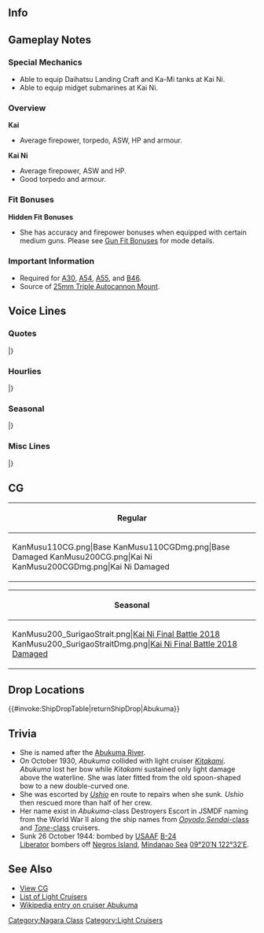 ==Info==
{{KanmusuInfo|ID=110}}
{{KanmusuInfo|ID=110a}}
{{KanmusuInfo|ID=200}}

==Gameplay Notes==
===Special Mechanics===
* Able to equip Daihatsu Landing Craft and Ka-Mi tanks at Kai Ni.
* Able to equip midget submarines at Kai Ni.

===Overview===
'''Kai'''
* Average firepower, torpedo, ASW, HP and armour.

'''Kai Ni'''
* Average firepower, ASW and HP.
* Good torpedo and armour.

===Fit Bonuses===
{{:{{BASEPAGENAME}}/Equipment Bonuses}}
{{clear}}

'''Hidden Fit Bonuses'''
* She has accuracy and firepower bonuses when equipped with certain medium guns. Please see [[Gun Fit Bonuses]] for mode details.

===Important Information===
* Required for [[Quests#A30|A30]], [[Quests#A54|A54]], [[Quests#A55|A55]], and [[Quests#B46|B46]].
* Source of [[25mm Triple Autocannon Mount]].

==Voice Lines==
===Quotes===
{{ShipquoteHeader}}
{{ShipquoteKai
|scenario = Introduction
|origin = こ、こんにちは、軽巡、阿武隈です。
|translation = H-hello, I'm the light cruiser, Abukuma.
|audio = Abukuma-Introduction.ogg
}}
{{ShipquoteKai
|scenario = Introduction
|kai2 = yes
|origin = あたしの出番？　そうこなくっちゃ、阿武隈、出撃です！
|translation = It's my turn? Alright then, Abukuma, sortieing!
|audio = AbukumaKaiNi-Introduction.mp3
}}
{{ShipquoteKai
|scenario = Library
|origin = 長良型軽巡洋艦の阿武隈です。
はい…正直いって、北上さんは苦手です。なに、あの人…でも、艦首もきれいに直して頑張りました！
潮ちゃんも…ありがとね…。
|translation = I'm the Nagara-class light cruiser, Abukuma.
Yes... To tell you the truth, I'm not really good with Kitakami-san. I mean she... But I got my bow all fixed up and worked hard!<ref>She collided with Kitakami and ended up losing her bow.</ref>
Thank you too... Ushio-chan.<ref>Ushio rescued her survivors after she was sunk.</ref>
|audio = Abukuma-Library.ogg
}}
{{ShipquoteKai
|scenario = Secretary 1
|origin = 阿武隈の名前、覚えてくれました？
|translation = Did you remember my name?
|audio = Abukuma-Secretary_1.ogg
}}
{{ShipquoteKai
|scenario = Secretary 2
|origin = あたしの名前、漢字で書けます？
|translation = Can you write my name in kanji?
|audio = Abukuma-Secretary_2.ogg
}}
{{ShipquoteKai
|scenario = Secretary 2
|kai2 = yes
|origin = 阿武隈の漢字、覚えてくれました？書いてみて …ん！違います！
|translation = Do you remember the kanji for my name? Let me see you write it... Hmm! That's wrong!
|audio = AbukumaKaiNi-Secretrary_2.mp3
}}
{{ShipquoteKai
|scenario = Secretary 3
|origin = わあぁ！あんまり触らないでくださいよぉ！　あたしの前髪崩れやすいんだから。　提督、ちょっと北上さんみたいです。
|translation = Whoa! Please don't touch me so much! It's because my bangs are delicate. You're acting a bit like Kitakami-san, Admiral.
|audio = Abukuma-Secretary_3.ogg
}}
{{ShipquoteKai
|scenario = Secretary 3
|kai2 = yes
|origin = もぉぉぅ、提督まで私の前髪さわり過ぎなんですけど。ううう、やめてぇ！
|translation = Jeeez, you're touching my bangs too much again, Admiral. Urgh, stop that!
|audio = AbukumaKaiNi-Secretrary_3.mp3
}}
{{ShipquoteKai
|scenario = Secretary Idle
|origin = もう！忘れられちゃったかと思ったじゃない！
|translation = Jeez! I feel like I've been forgotten!
|audio = Abukuma-Idle.ogg
}}
{{ShipquoteKai
|scenario = Secretary (Married)
|origin = 提督、あんまり無理はしないでくださいね？
|translation = Please don't push yourself too hard alright, Admiral?
|audio = Abukuma-Wedding_Line.ogg
}}
{{ShipquoteKai
|scenario = Wedding
|origin = 提督ー、お待ちしてました！一言お礼を言いたくて…大事に育ててくれたおかげで、あたし、少し自信もてるようになったんです。提督、ありがとう。
|translation = Thanks for waiting, Admiral~! I want to say few of words of thanks to you... I was able to gain some confidence because you looked after me so well. Thank you, Admiral.
|audio = Abukuma-Wedding.ogg
}}
{{ShipquoteKai
|scenario = Player's Score
|origin = 提督！報告書よ。成績はどう？
|translation = Admiral! Here's a report! How are the results?
|audio = Abukuma-Looking_At_Scores.ogg
}}
{{ShipquoteKai
|scenario = Joining the Fleet
|origin = えっ、やだ、私！？い、行けるけど。
|translation = Eh, why me!? I-I can go though.
|audio = Abukuma-Joining_A_Fleet.ogg
}}
{{ShipquoteKai
|scenario = Joining the Fleet
|kai2 = yes
|origin = 第一水雷戦隊、阿武隈。旗艦、先頭、出撃します！
|translation = 1st Torpedo Squadron, Abukuma. Sortieing as the flagship!
|audio = AbukumaKaiNi-Joining_A_Fleet.mp3
}}
{{ShipquoteKai
|scenario = Equipment 1
|origin = あたしに期待してるの？そうなのね！
|translation = Am I looking forward to it? I am!
|audio = Abukuma-Equipment_1.ogg
}}
{{ShipquoteKai
|scenario = Equipment 1
|kai2 = yes
|origin = まあ、あたし的には気に入っていたんですけど、主砲を換装しました、はい！
|translation = Well, personally I liked it but my main guns have been replaced, yes!<ref>Several times over her career, her main guns were removed to make way for more anti-air guns.</ref>
|audio = AbukumaKaiNi-Equipment_1.mp3
}}
{{ShipquoteKai
|scenario = Equipment 2
|origin = わかったわ！あたしの力が必要なのね
|translation = I understand! My power will be needed right？
|audio = Abukuma-Equipment_2.ogg
}}
{{ShipquoteKai
|scenario = Equipment 3
|origin = あたし的にはOKです！
|translation = Personally I'm OK!
|audio = Abukuma-Equipment_3.ogg
}}
{{ShipquoteKai
|scenario = Equipment 3
|kai2 = yes
|origin = あたし的には、とっってもOKです！
|translation = Personally I'm totally OK!
|audio = AbukumaKaiNi_Equipment_3.mp3
}}
{{ShipquoteKai
|scenario = Supply
|origin = これでばっちり戦えます。
|translation = 	I'll fight perfectly with this.
|audio = Abukuma-Supply.ogg
}}
{{ShipquoteKai
|scenario = Docking (Minor Damage)
|origin = お風呂は大好きー！ふふ～ん♪
|translation = I love baths~! Fufun~♪
|audio = Abukuma-Docking_Minor.ogg
}}
{{ShipquoteKai
|scenario = Docking (Major Damage)
|origin = ちょっと長いお風呂になりそう…いいよね？
|translation = Looks like I need to take quite a long bath... That's fine right?
|audio = Abukuma-Docking_Major.ogg
}}
{{ShipquoteKai
|scenario = Construction
|origin = 建造が終了しました。
|translation = Construction is complete.
|audio = Abukuma-Construction.ogg
}}
{{ShipquoteKai
|scenario = Returning from Sortie
|origin = 艦隊が母港に帰還しました！
|translation = 	The fleet has returned to the base!
|audio = Abukuma-Returning_From_Sortie.ogg
}}
{{ShipquoteKai
|scenario = Starting a Sortie
|origin = 待ってました！ って、そんなに心待ちにしてたわけじゃないんだから
|translation = I'm waiting for this! B-but it's not like I'm looking forward to it that much.
|audio = Abukuma-Starting_A_Sortie.ogg
}}
{{ShipquoteKai
|scenario = Starting a Sortie
|kai2 = yes
|origin = 敵に気づかれないで侵入するの、あたし的には十八番なんです。任せて任せて！
|translation = Being able to infiltrate without being noticed by enemies is my personal forte. Leave it all to me!
|audio = AbukumaKaiNi-Starting_A_Sortie.mp3
}}
{{ShipquoteKai
|scenario = Starting a Battle
|origin = 阿武隈、ご期待に応えます！
|translation = I'll meet your expectations!!
|audio = Abukuma-Battle_Start.ogg
}}
{{ShipquoteKai
|scenario = Attack
|origin = やる時はやるんだから！
|translation = When it's time to act, I will!
|audio = Abukuma-Attack.ogg
}}
{{ShipquoteKai
|scenario = Attack
|kai2 = yes
|origin = 皆さん、あたしの指示に従ってください。んぅぅ、従ってくださぁいぃ！
|translation = Please follow my orders, everyone. Ngh, please!
|audio = AbukumaKaiNi-Attack.mp3
}}
{{ShipquoteKai
|scenario = Daytime Spotting/Night Battle Attack
|origin = がら空きなんですけど！
|translation = You're defenseless！
|audio = Abukuma-Night_Attack.ogg
}}
{{ShipquoteKai
|scenario = Daytime Spotting/Night Battle Attack
|kai2 = yes
|origin = ほ～らねっ、そこにいたでしょ？
|translation = See, didn't I say they'd be over there?
|audio = AbukumaKaiNi-Night_Attack.mp3
}}
{{ShipquoteKai
|scenario = Night Battle
|origin = さぁて夜戦ね、どこかの夜戦バカには負けないんだから
|translation = Well then, it's a night battle huh, I won't lose to some night battle idiot though!
|audio = Abukuma-Night_Battle.ogg
}}
{{ShipquoteKai
|scenario = MVP
|origin = こんな私でもやれば出来る！ ねっ、提督、本当にありがとう。
|translation = Even someone like me can do it if I try! Hey, thank you so much, Admiral.
|audio = Abukuma-MVP.ogg
}}
{{ShipquoteKai
|scenario = Minor Damage 1
|origin = きゃっ！嘘でしょ！？
|translation = Kyaah! Is this really happening!?
|audio = Abukuma-Minor_Damage_1.ogg
}}
{{ShipquoteKai
|scenario = Minor Damage 2
|origin = やめてよぉ～！艦首直したばかりなのにぃ～！
|translation = Stop it! I just got my bow fixed!
|audio = Abukuma-Minor_Damage_2.ogg
}}
{{ShipquoteKai
|scenario = Major Damage
|origin = やっぱあたしじゃムリ…？　でもこのまま負けるなんてイヤ！
|translation = Looks like I just can't do it...? But, I don't want to lose like this!
|audio = Abukuma-Major_Damage.ogg
}}
{{ShipquoteKai
|scenario = Sunk
|origin = やられた・・・ねぇ、潮ちゃん、傍にいる・・・？ 後の事、頼んでいいかな・・・
|translation = They got me... Hey, Ushio, are you there...? Can I leave the rest to you...
|audio = Abukuma-Sunk.ogg
}}
|} <references/>
{{clear}}

===Hourlies===
{{ShipquoteHeader | type = hourly}}
{{ShipquoteKai
|scenario = 00:00
|origin = 深夜0時じゃない！提督のばかぁ！
|translation = Isn't it 12am! Admiral you idiot!
|audio = Abukuma-00.ogg
}}
{{ShipquoteKai
|scenario = 01:00
|origin = 1時よぉ？お肌が荒れちゃう・・・先に寝ま～す
|translation = It's 1 o'clock? My skin is getting chapped... I'll go sleep first~
|audio = Abukuma-01.ogg
}}
{{ShipquoteKai
|scenario = 02:00
|origin = 2時ぃ・・・？ん？提督ー？
|translation = 2 o'clock...? Hmmm? Admiral~?
|audio = Abukuma-02.ogg
}}
{{ShipquoteKai
|scenario = 03:00
|origin = 深夜の3時のおやつは要らないわ。
|translation = I don't need a midnight snack at 3 o'clock.
|audio = Abukuma-03.ogg
}}
{{ShipquoteKai
|scenario = 04:00
|origin = 朝の4時ぃ～！？　もう、冗談でしょー
|translation = 4 in the morning!? Jeez, you've got to be kidding me~
|audio = Abukuma-04.ogg
}}
{{ShipquoteKai
|scenario = 05:00
|origin = 提督ぅ～、５じですー。そろそろまずくない～？
|translation = Admiral~, it's 5 o'clock. Don't you think it's time to stop?
|audio = Abukuma-05.ogg
}}
{{ShipquoteKai
|scenario = 06:00
|origin = もう6時かぁ。髪作ってくるね。
|translation = It's already 6 o'clock. I'll go do my hair.
|audio = Abukuma-06.ogg
}}
{{ShipquoteKai
|scenario = 07:00
|origin = 朝7時かぁ。ねえねえ、あたしの前髪どうかなぁ？
|translation = It's 7am. Hey, hey, how are my bangs?
|audio = Abukuma-07.ogg
}}
{{ShipquoteKai
|scenario = 08:00
|origin = 8時…今日も提督と一緒にいていいかな？
|translation = 8 o'clock... Can I be with you today too, Admiral?
|audio = Abukuma-08.ogg
}}
{{ShipquoteKai
|scenario = 09:00
|origin = 9時です。今日はどうします？
|translation = It's 9 o'clock. What should we do today?
|audio = Abukuma-09.ogg
}}
{{ShipquoteKai
|scenario = 10:00
|origin = 10時です。そろそろリアルする？
|translation = It's 10 o'clock. Time for real life?
|audio = Abukuma-10.ogg
}}
{{ShipquoteKai
|scenario = 11:00
|origin = 11時です。もうちょっとがんばったらランチしよ！
|translation = It's 11 o'clock. Let's have lunch after working hard a bit longer!
|audio = Abukuma-11.ogg
}}
{{ShipquoteKai
|scenario = 12:00
|origin = 12時になったよ。ねえ、美味しいもの食べたいなぁ。
|translation = It's now 12 o'clock. Hey, I want to eat delicious food.
|audio = Abukuma-12.ogg
}}
{{ShipquoteKai
|scenario = 13:00
|origin = 午後1時です。午後の部突入～！
|translation = It's 1pm. Let's charge straight into afternoon work.
|audio = Abukuma-13.ogg
}}
{{ShipquoteKai
|scenario = 14:00
|origin = 午後2時ってらんかれむくらい(なんか眠くない)？…ふぁ？私だけ？
|translation = It's 2pm. Aren't you sleepy? Ah? Just me?
|audio = Abukuma-14.ogg
}}
{{ShipquoteKai
|scenario = 15:00
|origin = 3時よ。お昼寝する？おやつにする？
|translation = It's 3 o'clock. Want to take an afternoon nap? What about a snack?
|audio = Abukuma-15.ogg
}}
{{ShipquoteKai
|scenario = 16:00
|origin = 4時になりましたね。そろそろ疲れてきたなぁ。
|translation = It is now 4 o'clock. The fatigue is slowly settling in.
|audio = Abukuma-16.ogg
}}
{{ShipquoteKai
|scenario = 17:00
|origin = 5時です！髪なおしてきますー
|translation = It's 5 o'clock! I'll go fix my hair~
|audio = Abukuma-17.ogg
}}
{{ShipquoteKai
|scenario = 18:00
|origin = 6時です！おなかすきました！
|translation = It's 6 o'clock! I'm hungry!
|audio = Abukuma-18.ogg
}}
{{ShipquoteKai
|scenario = 19:00
|origin = 7時です！勉強、仕事！そして艦これ！
|translation = It's 7 o'clock! Study, work! And then Kancolle!
|audio = Abukuma-19.ogg
}}
{{ShipquoteKai
|scenario = 20:00
|origin = 夜の8時をお知らせします！提督ぅー、調子はどーおー？
|translation = This is the 8pm announcement! How are you, Admiral?
|audio = Abukuma-20.ogg
}}
{{ShipquoteKai
|scenario = 21:00
|origin = 夜の9時になりました、そろそろ夜戦のお時間です。
|translation = It is now 9pm, it's almost time for night battles.
|audio = Abukuma-21.ogg
}}
{{ShipquoteKai
|scenario = 22:00
|origin = 10時です！ちょっと一息入れましょうよ。.
|translation = It's 10 o'clock! Let's take a short break.
|audio = Abukuma-22.ogg
}}
{{ShipquoteKai
|scenario = 23:00
|origin = 11時になりました。いよいよ正念場ね！
|translation = It is now 11 o'clock. Time to do or die!
|audio = Abukuma-23.ogg
}}
|} <references/>
{{clear}}

===Seasonal===
{{SeasonalHeaderOld}}
{{SeasonalQuote
|scenario = [[Seasonal/Second_Anniversary|2nd Anniversary]]
|origin =二周年です！二周年！あたし的に超オッケーです！提督！おめでとうございます！
|translation =	It’s the 2nd anniversary! It’s here! I’m totally ready for this! Admiral! Congratulations!
|audio = 110_Abukuma_2ndAnniv.mp3
|notes = 
}}
{{SeasonalQuote
|scenario = [[Seasonal/Rainy_Season_2015|Rainy Season 2015]]
|origin = 雨の日が多い、梅雨の季節かあ…心なしか、白露型がはしゃいでる。…駆逐艦、うざい。…やだ、誰かさんの口癖が移っちゃった！
|translation = We’re getting lots of rainy days, so it’s the rainy season now… Somehow, the Shiratsuyu-class are having fun… Destroyers are annoying… Oh no, I’m starting to speak like a certain someone!
|audio = Abukuma_Rainy_Secretary_1.ogg
|notes = She means [[Kitakami]].
}}
{{SeasonalQuote
|scenario = [[Seasonal/Early_Summer_Season_Update|Early Summer 2015]]
|origin = 日の入りがずいぶんと長くなりましたねぇ。もうすぐ夏ですねぇ。……ふぅ。そうなるとどこかの三水戦のがうるさくなるなぁ……
|translation =	The days have gotten quite long. It’s almost summer then. … *Sigh* Someone in DesRon3 will get a lot nosier now…
|audio = Abukuma_Early_Summer_HQ.ogg
|notes = Referring to [[Sendai]].
}}
{{SeasonalQuote
|scenario = [[Seasonal/Mid_Summer_Season_Update|Midsummer 2015]]
|origin = この焼けつくような太陽…夏ですね～。お肌が荒れて、ちょっと困ります。…あのー、提督、聞いてます？
|translation =	This blistering sun… must mean it’s summer. This’ll ruin my skin. …Umm, are you listening, Admiral?
|audio = Abukuma_Mid_Summer.ogg
|notes =
}}
{{SeasonalQuote
|scenario = [[Seasonal/Early_Autumn_2015_Seasonal_Update|Early Autumn 2015]]
|origin = 秋、この季節は、あの夜の戦いを思い出します。綺麗な火。怖い火。一緒のモノなのに。うふふ、不思議ですね、提督。
|translation =	Autumn; this season makes me remember the night of that battle. Beautiful flames. Scary flames. Even though they are one and the same. Ufufu, isn’t it strange, Admiral?<ref>She was torpedoed at the [https://en.wikipedia.org/wiki/Battle_of_Leyte_Gulf#Battle_of_Surigao_Strait_.2825_October.29 Battle of Surigao Strait].</ref>
|audio = Abukuma_Early_Autumn2015.ogg
|notes =
}}
{{SeasonalQuote
|scenario = [[Seasonal/Christmas_2015|Christmas 2015]]
|origin = メリークリスマスです！今晩はパーティーするって足柄さんたちから招待状が…提督、どうしましょう？あ、あたしてきには…
|translation =	Merry Christmas! I got an invitation to a party with Ashigara and the others tonight… What should I do, Admiral? W-well if it were up to me…
|audio = Abukuma_Christmas_2015_Sec1.ogg
|notes =
}}
{{SeasonalQuote
|scenario = [[Seasonal/End_of_Year_2015|End of Year 2015]]
|origin = あぁー、忙しい！ほら、提督も手伝ってください！鎮守府のすす払い！あぁ、右舷にすす発見です！
|translation =	Aaah, I’m so busy! Hey, give me a hand, Admiral! With the Naval Base cleaning! Ah, dust spotted to starboard!
|audio = Abukuma_Year_End_2015_Sec1.ogg
|notes = 
}}
{{SeasonalQuote
|scenario = [[Seasonal/New_Year_2016|New Year 2016]]
|origin = 新年、あけましておめでとうございます！今年も阿武隈と一水戦の皆をどぞよろしくお願いたします！
|translation =	Happy New Year! Please take good care of us in DesRon1 this year too!
|audio = Abukuma_New_Years_Day_2016.ogg
|notes = 
}}
{{SeasonalQuote
|scenario = [[Seasonal/Setsubun_2016|Setsubun 2016]]
|origin = 節分って、歳の数だけお豆を頂くって聞きましたけど…ふぇ、深く考えるのはやめましょう！ えぇ！ あたし的にはオーケーです！
|translation =	I heard that you need to eat as many beans as your age during Setsubun but… Eh, I shouldn’t dwell on it! Eh! Personally I’m OK!
|audio = Abukuma_Setsubun_2016_Sec1.ogg
|notes = 
}}
{{SeasonalQuote
|scenario = [[Seasonal/Valentine%27s_Day_2016|Valentine’s Day 2016]]
|origin = 提督、今年は手作りで作ってみました。どうでしょうか？私てきにはオーケーなんですけど。
|translation =	I tried making these by hand this year, Admiral. What do you think? Personally, I think they’re ok though.
|audio = Abukuma_Valentine_Sec1.ogg
|notes = 
}}
{{SeasonalQuote
|scenario = [[Seasonal/White_Day_2016|White Day 2016]]
|origin = 提督、があたしに？提督の手作り？えへへへ、不格好なところがかわいいですね～。あたし的には、大事に頂きます！
|translation =	Is this for me, Admiral? You made them yourself? Ehehehe, the misshapen look is cute. I’ll happily dig in!
|audio = Abukuma_White_Day_2016.ogg
|notes = 
}}
{{SeasonalQuote
|scenario = [[Seasonal/Coming_of_Spring_2016|Spring 2016]]
|origin = 鎮守府の桜も今年も綺麗に咲きましたね。提督も一緒にお花見しましょうぅ。楽しみぃ。
|translation =	The cherry blossoms in the Naval Base are blooming beautifully again this year. Come cherry blossom viewing with me, Admiral. I can’t wait.
|audio = Abukuma_Spring_2016_Sec1.mp3
|notes = 
}}
{{SeasonalQuote
|scenario = [[Seasonal/Third_Anniversary|3rd Anniversary]]
|origin = 三周年、三周年ですよ。三周年！私的に、とってもオーケーです！提督、おめでとうございます！
|translation =	It’s the 3rd Anniversary now. The 3rd Anniversary! Personally, I’m totally OK! Congratulations, Admiral!
|audio = Abukuma_3rd_Anniversary_Sec1.mp3
|notes = 
}}
{{SeasonalQuote
|scenario = [[Seasonal/Setsubun_2018|Setsubun 2018]]
|origin = いてぇ！嫌だなに？えぇ、あ、あたし？嫌だもう！お豆を投げるの！やめて…やめてくださいぃ！いてぇ！
|translation =	Ouch! What was that? Eh, m-me? No, stop that! Don’t throw beans at me! Stop… stop please! Ouch!
|audio = Abukuma_Setsubun_2018_Sec2.mp3
|notes = Secretary 2
}}
{{SeasonalQuote
|scenario = [[Seasonal/Fifth_Anniversary|5th Anniversary]]
|origin = ついに五周年、五周年です！あたし的にはスーパオーケーです！提督、みんなさん、おめでとうございます！
|translation =	It’s finally the 5th Anniversary! Personally I’m super OK! Admiral, everyone; congratulations!
|audio = Abukuma_5th_Anniversary_Sec1.mp3
|notes = 
}}
{{SeasonalQuote
|scenario = [[Seasonal/Rainy_Season_2018|Rainy Season 2018]]
|origin = 提督、あ、あの、良かったらこの傘を…あ、あたし的にはOKです！
|translation =	Admiral, uh-umm, you can have this umbrella if you like… Pe-personally I’m OK with that!
|audio = Abukuma_Rainy_Season_2018_Sec2.mp3
|notes = Secretary 2
}}
{{SeasonalQuote
|scenario = [[Seasonal/Sixth_Anniversary|6th Anniversary]]
|origin = 	六周年です。六周年！あたし的には ハッピー オーケーです。提督、感謝です。ありがとうございます。
|translation =	It's the 6th Anniversary now! Personally I'm perfectly happy. Admiral, I'm grateful. Thank you very much.
|audio = Abukuma_6th_Anniversary_Sec2.mp3
|notes = Secretary 2
}}
{{SeasonalQuote
|scenario = [[Seasonal/Seventh_Anniversary|7th Anniversary]]
|origin = 提督、あたし的には今日とっても大切な日です！提督、おめでとう！えへへぇ！
|translation =	Admiral, personally, today is a very important day! Admiral, congratulations! Ehehe!
|audio = Abukuma_7th_Anniversary_Secretary_2.mp3
|notes = Secretary 2
}}
{{SeasonalQuote
|scenario = [[Seasonal/Eighth_Anniversary|8th Anniversary]]
|origin = ついに八周年です。私的には超ＯＫです。提督、みんなさん、おめでとうございます。
|translation =	It's the 8th Anniversary. Personally I'm really happy about this. Admiral, everyone, congratulations.
|audio = Abukuma_8th Anniversary_Secretary_1.mp3
|notes = 
}}
|}<references/>

{{clear}}

===Misc Lines===
{{SeasonalHeaderOld}}
{{SeasonalQuote
|scenario = [[Seasonal/Final_Battle|Eve of the Final Battle 2017]]
|origin = よーしぃ！決戦の時です。一水戦旗艦の経験と自負は伊達じゃないです！旗艦戦闘！みんな、ついてきて！
|translation =	Alriiiight! It’s time for the final battle. My pride and experience as the flagship of DesRon1 isn’t just for show! Flagship starting battle! Follow me, everyone!
|audio = Abukuma_Kantai_Kessen_2017_Sec1.mp3
|notes = 
}}
{{SeasonalQuote
|scenario = [[Seasonal/Final_Battle|Homecoming 2018]]
|origin = みんなさん、ありがとう…ございました！提督…提督…あたし…あたし…頑張ったよね！？
|translation =	Thank you… so much, everyone! Admiral… Admiral… I… I… did my best right!?
|audio = Abukuma-Homecoming_Sec1.mp3
|notes = 
}}
{{SeasonalQuote
|scenario = [[Spring 2019 Event]]
|origin = みんなさん、どぞお支度お願いします！
|translation =	Everyone, please get ready!
|audio = AbukumaKai2-Friend_Fleet_1.mp3
|notes = Friend Fleet Line
}}
{{SeasonalQuote
|scenario = [[Spring 2019 Event]]
|origin = 北方での作戦といえば、私、阿武隈の出番ね？
|translation =	If there's an operation in the North, it's my turn to shine right?<ref>She was based in Paramushir for most of her career.</ref>
|audio = AbukumaKai2-Friend_Fleet_2.mp3
|notes = Friend Fleet Line
}}
|}<references/>

{{clear}}

==CG==
{| class="mw-collapsible mw-collapsed wikitable" style="width: 100%;"
!Regular
|-
|<gallery>
KanMusu110CG.png|Base
KanMusu110CGDmg.png|Base Damaged
KanMusu200CG.png|Kai Ni
KanMusu200CGDmg.png|Kai Ni Damaged
</gallery>
|}

{| class="mw-collapsible mw-collapsed wikitable" style="width: 100%;"
!Seasonal
|-
|<gallery>
KanMusu200_SurigaoStrait.png|[[Seasonal/Final_Battle|Kai Ni Final Battle 2018]]
KanMusu200_SurigaoStraitDmg.png|[[Seasonal/Final_Battle|Kai Ni Final Battle 2018 Damaged]]
</gallery>
|}

==Drop Locations==
{{#invoke:ShipDropTable|returnShipDrop|Abukuma}}

==Trivia==
*She is named after the [[wikipedia:Abukuma_River|Abukuma River]].
*On October 1930, ''Abukuma'' collided with light cruiser ''[[Kitakami]]''. ''Abukuma'' lost her bow while ''Kitakami'' sustained only light damage above the waterline. She was later fitted from the old spoon-shaped bow to a new double-curved one.
*She was escorted by ''[[Ushio]]'' en route to repairs when she sunk. ''Ushio'' then rescued more than half of her crew.
*Her name exist in ''Abukuma''-class Destroyers Escort in JSMDF naming from the World War II along the ship names from ''[[Ooyodo]]'',[[:Category:Sendai Class|''Sendai''-class]] and [[:Category:Tone Class|''Tone''-class]] cruisers.
*Sunk 26 October 1944: bombed by [http://en.wikipedia.org/wiki/USAAF USAAF] [http://en.wikipedia.org/wiki/B-24_Liberator B-24 Liberator] bombers off [http://en.wikipedia.org/wiki/Negros_Island Negros Island], [http://en.wikipedia.org/wiki/Mindanao_Sea Mindanao Sea] [http://tools.wmflabs.org/geohack/geohack.php?pagename=Japanese_cruiser_Abukuma&params=09_20_N_122_32_E_ 09°20′N 122°32′E].

==See Also==
*[[{{PAGENAME}}/Gallery|View {{PAGENAME}} CG]]
*[[EliteCL|List of Light Cruisers]]
*[[wikipedia:Japanese_cruiser_Abukuma|Wikipedia entry on cruiser Abukuma]]
{{shiplist}}
[[Category:Nagara Class]]
[[Category:Light Cruisers]]